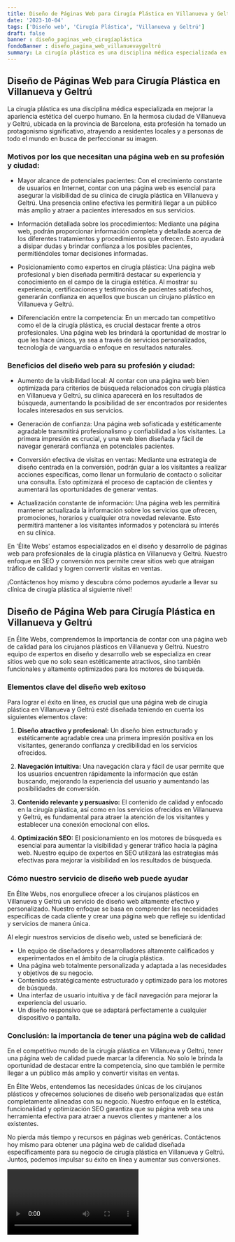 ```yaml
---
title: Diseño de Páginas Web para Cirugía Plástica en Villanueva y Geltrú
date: '2023-10-04'
tags: ['Diseño web', 'Cirugía Plástica', 'Villanueva y Geltrú']
draft: false
banner : diseño_paginas_web_cirugíaplástica
fondoBanner : diseño_pagina_web_villanuevaygeltrú
summary: La cirugía plástica es una disciplina médica especializada en mejorar la apariencia estética del cuerpo humano. En la hermosa ciudad de Villanueva y Geltrú, ubicada en la provincia de Barcelona, esta profesión ha tomado un protagonismo significativo, atrayendo a residentes locales y a personas de todo el mundo en busca de perfeccionar su imagen.
---
```


## Diseño de Páginas Web para Cirugía Plástica en Villanueva y Geltrú

La cirugía plástica es una disciplina médica especializada en mejorar la apariencia estética del cuerpo humano. En la hermosa ciudad de Villanueva y Geltrú, ubicada en la provincia de Barcelona, esta profesión ha tomado un protagonismo significativo, atrayendo a residentes locales y a personas de todo el mundo en busca de perfeccionar su imagen.

### Motivos por los que necesitan una página web en su profesión y ciudad:

- Mayor alcance de potenciales pacientes: Con el crecimiento constante de usuarios en Internet, contar con una página web es esencial para asegurar la visibilidad de su clínica de cirugía plástica en Villanueva y Geltrú. Una presencia online efectiva les permitirá llegar a un público más amplio y atraer a pacientes interesados en sus servicios.

- Información detallada sobre los procedimientos: Mediante una página web, podrán proporcionar información completa y detallada acerca de los diferentes tratamientos y procedimientos que ofrecen. Esto ayudará a disipar dudas y brindar confianza a los posibles pacientes, permitiéndoles tomar decisiones informadas.

- Posicionamiento como expertos en cirugía plástica: Una página web profesional y bien diseñada permitirá destacar su experiencia y conocimiento en el campo de la cirugía estética. Al mostrar su experiencia, certificaciones y testimonios de pacientes satisfechos, generarán confianza en aquellos que buscan un cirujano plástico en Villanueva y Geltrú.

- Diferenciación entre la competencia: En un mercado tan competitivo como el de la cirugía plástica, es crucial destacar frente a otros profesionales. Una página web les brindará la oportunidad de mostrar lo que les hace únicos, ya sea a través de servicios personalizados, tecnología de vanguardia o enfoque en resultados naturales.

### Beneficios del diseño web para su profesión y ciudad:

- Aumento de la visibilidad local: Al contar con una página web bien optimizada para criterios de búsqueda relacionados con cirugía plástica en Villanueva y Geltrú, su clínica aparecerá en los resultados de búsqueda, aumentando la posibilidad de ser encontrados por residentes locales interesados en sus servicios.

- Generación de confianza: Una página web sofisticada y estéticamente agradable transmitirá profesionalismo y confiabilidad a los visitantes. La primera impresión es crucial, y una web bien diseñada y fácil de navegar generará confianza en potenciales pacientes.

- Conversión efectiva de visitas en ventas: Mediante una estrategia de diseño centrada en la conversión, podrán guiar a los visitantes a realizar acciones específicas, como llenar un formulario de contacto o solicitar una consulta. Esto optimizará el proceso de captación de clientes y aumentará las oportunidades de generar ventas.

- Actualización constante de información: Una página web les permitirá mantener actualizada la información sobre los servicios que ofrecen, promociones, horarios y cualquier otra novedad relevante. Esto permitirá mantener a los visitantes informados y potenciará su interés en su clínica.

En 'Élite Webs' estamos especializados en el diseño y desarrollo de páginas web para profesionales de la cirugía plástica en Villanueva y Geltrú. Nuestro enfoque en SEO y conversión nos permite crear sitios web que atraigan tráfico de calidad y logren convertir visitas en ventas.

¡Contáctenos hoy mismo y descubra cómo podemos ayudarle a llevar su clínica de cirugía plástica al siguiente nivel!

<GifSeo />

<Cta />

## Diseño de Página Web para Cirugía Plástica en Villanueva y Geltrú

En Élite Webs, comprendemos la importancia de contar con una página web de calidad para los cirujanos plásticos en Villanueva y Geltrú. Nuestro equipo de expertos en diseño y desarrollo web se especializa en crear sitios web que no solo sean estéticamente atractivos, sino también funcionales y altamente optimizados para los motores de búsqueda.

### Elementos clave del diseño web exitoso

Para lograr el éxito en línea, es crucial que una página web de cirugía plástica en Villanueva y Geltrú esté diseñada teniendo en cuenta los siguientes elementos clave:

1. **Diseño atractivo y profesional:** Un diseño bien estructurado y estéticamente agradable crea una primera impresión positiva en los visitantes, generando confianza y credibilidad en los servicios ofrecidos.

2. **Navegación intuitiva:** Una navegación clara y fácil de usar permite que los usuarios encuentren rápidamente la información que están buscando, mejorando la experiencia del usuario y aumentando las posibilidades de conversión.

3. **Contenido relevante y persuasivo:** El contenido de calidad y enfocado en la cirugía plástica, así como en los servicios ofrecidos en Villanueva y Geltrú, es fundamental para atraer la atención de los visitantes y establecer una conexión emocional con ellos.

4. **Optimización SEO:** El posicionamiento en los motores de búsqueda es esencial para aumentar la visibilidad y generar tráfico hacia la página web. Nuestro equipo de expertos en SEO utilizará las estrategias más efectivas para mejorar la visibilidad en los resultados de búsqueda.

### Cómo nuestro servicio de diseño web puede ayudar

En Élite Webs, nos enorgullece ofrecer a los cirujanos plásticos en Villanueva y Geltrú un servicio de diseño web altamente efectivo y personalizado. Nuestro enfoque se basa en comprender las necesidades específicas de cada cliente y crear una página web que refleje su identidad y servicios de manera única.

Al elegir nuestros servicios de diseño web, usted se beneficiará de:

- Un equipo de diseñadores y desarrolladores altamente calificados y experimentados en el ámbito de la cirugía plástica.
- Una página web totalmente personalizada y adaptada a las necesidades y objetivos de su negocio.
- Contenido estratégicamente estructurado y optimizado para los motores de búsqueda.
- Una interfaz de usuario intuitiva y de fácil navegación para mejorar la experiencia del usuario.
- Un diseño responsivo que se adaptará perfectamente a cualquier dispositivo o pantalla.

### Conclusión: la importancia de tener una página web de calidad

En el competitivo mundo de la cirugía plástica en Villanueva y Geltrú, tener una página web de calidad puede marcar la diferencia. No solo le brinda la oportunidad de destacar entre la competencia, sino que también le permite llegar a un público más amplio y convertir visitas en ventas.

En Élite Webs, entendemos las necesidades únicas de los cirujanos plásticos y ofrecemos soluciones de diseño web personalizadas que están completamente alineadas con su negocio. Nuestro enfoque en la estética, funcionalidad y optimización SEO garantiza que su página web sea una herramienta efectiva para atraer a nuevos clientes y mantener a los existentes.

No pierda más tiempo y recursos en páginas web genéricas. Contáctenos hoy mismo para obtener una página web de calidad diseñada específicamente para su negocio de cirugía plástica en Villanueva y Geltrú. Juntos, podemos impulsar su éxito en línea y aumentar sus conversiones.

<Video />

<CtaBot job='Cirugía Plástica' city='Villanueva y Geltrú'/>

<Gmaps query='Villanueva y Geltrú+españa+maps' />